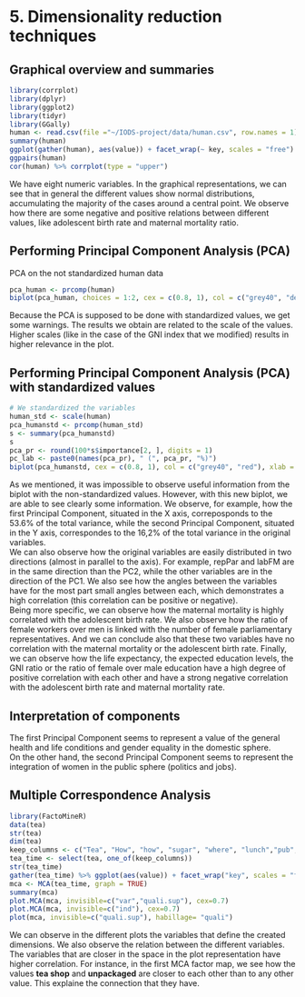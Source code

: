 # 5. Dimensionality reduction techniques

## Graphical overview and summaries
```r
library(corrplot)
library(dplyr)
library(ggplot2)
library(tidyr)
library(GGally)
human <- read.csv(file ="~/IODS-project/data/human.csv", row.names = 1)
summary(human)
ggplot(gather(human), aes(value)) + facet_wrap(~ key, scales = "free") + geom_density(fill="#FF9999", colour="black")
ggpairs(human)
cor(human) %>% corrplot(type = "upper")
```
  
We have eight numeric variables. In the graphical representations, we can see that in general the different values show normal distributions, accumulating the majority of the cases around a central point. We observe how there are some negative and positive relations between different values, like adolescent birth rate and maternal mortality ratio.  
  
## Performing Principal Component Analysis (PCA)  
PCA on the not standardized human data  
```r
pca_human <- prcomp(human)
biplot(pca_human, choices = 1:2, cex = c(0.8, 1), col = c("grey40", "deeppink2"))
```
  
Because the PCA is supposed to be done with standardized values, we get some warnings. The results we obtain are related to the scale of the values. Higher scales (like in the case of the GNI index that we modified) results in higher relevance in the plot. 

## Performing Principal Component Analysis (PCA) with standardized values  
```r
# We standardized the variables
human_std <- scale(human)
pca_humanstd <- prcomp(human_std)
s <- summary(pca_humanstd)
s
pca_pr <- round(100*s$importance[2, ], digits = 1)
pc_lab <- paste0(names(pca_pr), " (", pca_pr, "%)")
biplot(pca_humanstd, cex = c(0.8, 1), col = c("grey40", "red"), xlab = pc_lab[1], ylab = pc_lab[2])
```
  
As we mentioned, it was impossible to observe useful information from the biplot with the non-standardized values. However, with this new biplot, we are able to see clearly some information. We observe, for example, how the first Principal Component, situated in the X axis, correposponds to the 53.6% of the total variance, while the second Principal Component, situated in the Y axis, correspondes to the 16,2% of the total variance in the original variables.  
We can also observe how the original variables are easily distributed in two directions (almost in parallel to the axis). For example, repPar and labFM are in the same direction than the PC2, while the other variables are in the direction of the PC1. We also see how the angles between the variables have for the most part small angles between each, which demonstrates a high correlation (this correlation can be positive or negative).  
Being more specific, we can observe how the maternal mortality is highly correlated with the adolescent birth rate. We also observe how the ratio of female workers over men is linked with the number of female parliamentary representatives. And we can conclude also that these two variables have no correlation with the maternal mortality or the adolescent birth rate. Finally, we can observe how the life expectancy, the expected education levels, the GNI ratio or the ratio of female over male education have a high degree of positive correlation with each other and have a strong negative correlation with the adolescent birth rate and maternal mortality rate.  

## Interpretation of components  
The first Principal Component seems to represent a value of the general health and life conditions and gender equality  in the domestic sphere.  
On the other hand, the second Principal Component seems to represent the integration of women in the public sphere (politics and jobs).  

## Multiple Correspondence Analysis  
```r
library(FactoMineR)
data(tea)
str(tea)
dim(tea)
keep_columns <- c("Tea", "How", "how", "sugar", "where", "lunch","pub","always")
tea_time <- select(tea, one_of(keep_columns))
str(tea_time)
gather(tea_time) %>% ggplot(aes(value)) + facet_wrap("key", scales = "free") + geom_bar() + theme(axis.text.x = element_text(angle = 45, hjust = 1, size = 8))
mca <- MCA(tea_time, graph = TRUE)
summary(mca)
plot.MCA(mca, invisible=c("var","quali.sup"), cex=0.7)
plot.MCA(mca, invisible=c("ind"), cex=0.7)
plot(mca, invisible=c("quali.sup"), habillage= "quali")
```
  
We can observe in the different plots the variables that define the created dimensions. We also observe the relation between the different variables. The variables that are closer in the space in the plot representation have higher correlation. For instance, in the first MCA factor map, we see how the values **tea shop** and **unpackaged** are closer to each other than to any other value. This explaine the connection that they have.
